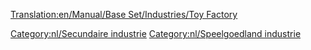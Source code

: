 [[Translation:en/Manual/Base Set/Industries/Toy Factory]]

{{nl/Industrieën|image=en/ToyFactory.png
|name=Speelgoedfabriek
|climates=[[nl/Manual/Klimaat#speelgoedland|Speelgoedland]]
|accepts=[[nl/Manual/Base Set/Cargos/Plastic|Plastic]], [[nl/Manual/Base Set/Cargos/Batterijen|Batterijen]]
|produces=[[nl/Manual/Base Set/Cargos/Speelgoed|Speelgoed]]
|notes=Niet aanwezig in andere [[nl/Manual/Klimaat|klimaten]].
}}

{{nl/Navbox Industrieën}}
[[Category:nl/Secundaire industrie]]
[[Category:nl/Speelgoedland industrie]]